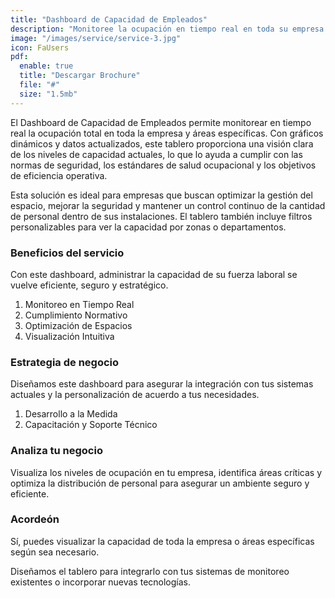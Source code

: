 ```yaml
---
title: "Dashboard de Capacidad de Empleados"
description: "Monitoree la ocupación en tiempo real en toda su empresa y por áreas específicas."
image: "/images/service/service-3.jpg"
icon: FaUsers
pdf:
  enable: true
  title: "Descargar Brochure"
  file: "#"
  size: "1.5mb"
---
```


El Dashboard de Capacidad de Empleados permite monitorear en tiempo real la ocupación total en toda la empresa y áreas específicas. Con gráficos dinámicos y datos actualizados, este tablero proporciona una visión clara de los niveles de capacidad actuales, lo que lo ayuda a cumplir con las normas de seguridad, los estándares de salud ocupacional y los objetivos de eficiencia operativa.

Esta solución es ideal para empresas que buscan optimizar la gestión del espacio, mejorar la seguridad y mantener un control continuo de la cantidad de personal dentro de sus instalaciones. El tablero también incluye filtros personalizables para ver la capacidad por zonas o departamentos.

### Beneficios del servicio

Con este dashboard, administrar la capacidad de su fuerza laboral se vuelve eficiente, seguro y estratégico.

1. Monitoreo en Tiempo Real
2. Cumplimiento Normativo
3. Optimización de Espacios
4. Visualización Intuitiva

### Estrategia de negocio

Diseñamos este dashboard para asegurar la integración con tus sistemas actuales y la personalización de acuerdo a tus necesidades.

1. Desarrollo a la Medida
2. Capacitación y Soporte Técnico

### Analiza tu negocio

Visualiza los niveles de ocupación en tu empresa, identifica áreas críticas y optimiza la distribución de personal para asegurar un ambiente seguro y eficiente.

### Acordeón

<Accordion client:load title="¿Puedo filtrar por áreas específicas?">  

Sí, puedes visualizar la capacidad de toda la empresa o áreas específicas según sea necesario. 

</Accordion>  

<Accordion client:load title="¿Es compatible con sistemas existentes?">  

Diseñamos el tablero para integrarlo con tus sistemas de monitoreo existentes o incorporar nuevas tecnologías.

</Accordion>
